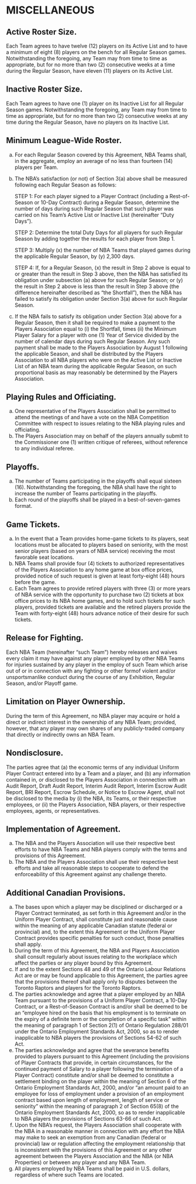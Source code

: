 # MISCELLANEOUS

## Active Roster Size.

Each Team agrees to have twelve (12) players on its Active List and to have a minimum of eight (8) players on the bench for all Regular Season games. Notwithstanding the foregoing, any Team may from time to time as appropriate, but for no more than two (2) consecutive weeks at a time during the Regular Season, have eleven (11) players on its Active List.

## Inactive Roster Size.

Each Team agrees to have one (1) player on its Inactive List for all Regular Season games. Notwithstanding the foregoing, any Team may from time to time as appropriate, but for no more than two (2) consecutive weeks at any time during the Regular Season, have no players on its Inactive List.

## Minimum League-Wide Roster.

(a) For each Regular Season covered by this Agreement, NBA Teams shall, in the aggregate, employ an average of no less than fourteen (14) players per Team.
(b) The NBA's satisfaction (or not) of Section 3(a) above shall be measured following each Regular Season as follows:

    STEP 1: For each player signed to a Player Contract (including a Rest-of-Season or 10-Day Contract) during a Regular Season, determine the number of days during such Regular Season that such player was carried on his Team's Active List or Inactive List (hereinafter "Duty Days").
    
    STEP 2: Determine the total Duty Days for all players for such Regular Season by adding together the results for each player from Step 1.
    
    STEP 3: Multiply (x) the number of NBA Teams that played games during the applicable Regular Season, by (y) 2,300 days.
    
    STEP 4: If, for a Regular Season, (x) the result in Step 2 above is equal to or greater than the result in Step 3 above, then the NBA has satisfied its obligation under subsection (a) above for such Regular Season; or (y) the result in Step 2 above is less than the result in Step 3 above (the difference hereinafter described as "the Shortfall"), then the NBA has failed to satisfy its obligation under Section 3(a) above for such Regular Season.
(c) If the NBA fails to satisfy its obligation under Section 3(a) above for a Regular Season, then it shall be required to make a payment to the Players Association equal to (i) the Shortfall, times (ii) the Minimum Player Salary for a player with one (1) Year of Service divided by the number of calendar days during such Regular Season. Any such payment shall be made to the Players Association by August 1 following the applicable Season, and shall be distributed by the Players Association to all NBA players who were on the Active List or Inactive List of an NBA team during the applicable Regular Season, on such proportional basis as may reasonably be determined by the Players Association.

## Playing Rules and Officiating.

(a) One representative of the Players Association shall be permitted to attend the meetings of and have a vote on the NBA Competition Committee with respect to issues relating to the NBA playing rules and officiating.
(b) The Players Association may on behalf of the players annually submit to the Commissioner one (1) written critique of referees, without reference to any individual referee.

## Playoffs.

(a) The number of Teams participating in the playoffs shall equal sixteen (16). Notwithstanding the foregoing, the NBA shall have the right to increase the number of Teams participating in the playoffs.
(b) Each round of the playoffs shall be played in a best-of-seven-games format.

## Game Tickets.

(a) In the event that a Team provides home-game tickets to its players, seat locations must be allocated to players based on seniority, with the most senior players (based on years of NBA service) receiving the most favorable seat locations.
(b) NBA Teams shall provide four (4) tickets to authorized representatives of the Players Association to any home game at box office prices, provided notice of such request is given at least forty-eight (48) hours before the game.
(c) Each Team agrees to provide retired players with three (3) or more years of NBA service with the opportunity to purchase two (2) tickets at box office prices to its NBA home games, and to hold such tickets for such players, provided tickets are available and the retired players provide the Team with forty-eight (48) hours advance notice of their desire for such tickets.

## Release for Fighting.

Each NBA Team (hereinafter "such Team") hereby releases and waives every claim it may have against any player employed by other NBA Teams for injuries sustained by any player in the employ of such Team which arise out of or in connection with any fighting or other formof violent and/or unsportsmanlike conduct during the course of any Exhibition, Regular Season, and/or Playoff game.

## Limitation on Player Ownership.

During the term of this Agreement, no NBA player may acquire or hold a direct or indirect interest in the ownership of any NBA Team; provided, however, that any player may own shares of any publicly-traded company that directly or indirectly owns an NBA Team.

## Nondisclosure.

The parties agree that (a) the economic terms of any individual Uniform Player Contract entered into by a Team and a player, and (b) any information contained in, or disclosed to the Players Association in connection with an Audit Report, Draft Audit Report, Interim Audit Report, Interim Escrow Audit Report, BRI Report, Escrow Schedule, or Notice to Escrow Agent, shall not be disclosed to the media by (i) the NBA, its Teams, or their respective employees, or (ii) the Players Association, NBA players, or their respective employees, agents, or representatives.

## Implementation of Agreement.

(a) The NBA and the Players Association will use their respective best efforts to have NBA Teams and NBA players comply with the terms and provisions of this Agreement.
(b) The NBA and the Players Association shall use their respective best efforts and take all reasonable steps to cooperate to defend the enforceability of this Agreement against any challenge thereto.

## Additional Canadian Provisions.

(a) The bases upon which a player may be disciplined or discharged or a Player Contract terminated, as set forth in this Agreement and/or in the Uniform Player Contract, shall constitute just and reasonable cause within the meaning of any applicable Canadian statute (federal or provincial) and, to the extent this Agreement or the Uniform Player Contract provides specific penalties for such conduct, those penalties shall apply.
(b) During the term of this Agreement, the NBA and Players Association shall consult regularly about issues relating to the workplace which affect the parties or any player bound by this Agreement.
(c) If and to the extent Sections 48 and 49 of the Ontario Labour Relations Act are or may be found applicable to this Agreement, the parties agree that the provisions thereof shall apply only to disputes between the Toronto Raptors and players for the Toronto Raptors.
(d) The parties acknowledge and agree that a player employed by an NBA Team pursuant to the provisions of a Uniform Player Contract, a 10-Day Contract, or a Rest-of-Season Contract is and/or shall be deemed to be an "employee hired on the basis that his employment is to terminate on the expiry of a definite term or the completion of a specific task" within the meaning of paragraph 1 of Section 2(1) of Ontario Regulation 288/01 under the Ontario Employment Standards Act, 2000, so as to render inapplicable to NBA players the provisions of Sections 54-62 of such Act.
(e) The parties acknowledge and agree that the severance benefits provided to players pursuant to this Agreement (including the provisions of Player Contracts that provide, in certain circumstances, for the continued payment of Salary to a player following the termination of a Player Contract) constitute and/or shall be deemed to constitute a settlement binding on the player within the meaning of Section 6 of the Ontario Employment Standards Act, 2000, and/or "an amount paid to an employee for loss of employment under a provision of an employment contract based upon length of employment, length of service or seniority" within the meaning of paragraph 2 of Section 65(8) of the Ontario Employment Standards Act, 2000, so as to render inapplicable to NBA players the provisions of Sections 63-66 of such Act.
(f) Upon the NBA's request, the Players Association shall cooperate with the NBA in a reasonable manner in connection with any effort the NBA may make to seek an exemption from any Canadian (federal or provincial) law or regulation affecting the employment relationship that is inconsistent with the provisions of this Agreement or any other agreement between the Players Association and the NBA (or NBA Properties) or between any player and any NBA Team.
(g) All players employed by NBA Teams shall be paid in U.S. dollars, regardless of where such Teams are located.